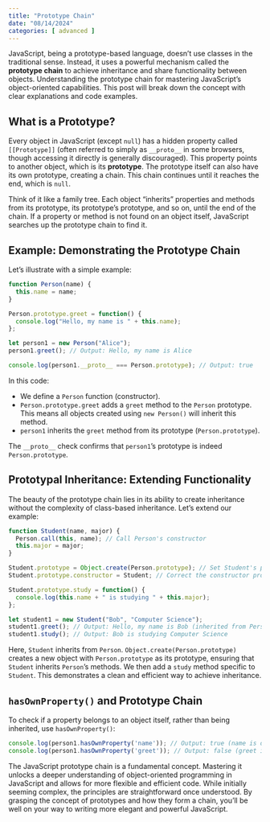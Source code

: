 ```yaml
---
title: "Prototype Chain"
date: "08/14/2024"
categories: [ advanced ]
---
```


JavaScript, being a prototype-based language, doesn't use classes in the traditional sense. Instead, it uses a powerful mechanism called the **prototype chain** to achieve inheritance and share functionality between objects. Understanding the prototype chain for mastering JavaScript's object-oriented capabilities. This post will break down the concept with clear explanations and code examples.

## What is a Prototype?

Every object in JavaScript (except `null`) has a hidden property called `[[Prototype]]` (often referred to simply as `__proto__` in some browsers, though accessing it directly is generally discouraged). This property points to another object, which is its **prototype**. The prototype itself can also have its own prototype, creating a chain. This chain continues until it reaches the end, which is `null`.

Think of it like a family tree.  Each object "inherits" properties and methods from its prototype, its prototype's prototype, and so on, until the end of the chain.  If a property or method is not found on an object itself, JavaScript searches up the prototype chain to find it.

## Example: Demonstrating the Prototype Chain

Let's illustrate with a simple example:

```javascript
function Person(name) {
  this.name = name;
}

Person.prototype.greet = function() {
  console.log("Hello, my name is " + this.name);
};

let person1 = new Person("Alice");
person1.greet(); // Output: Hello, my name is Alice

console.log(person1.__proto__ === Person.prototype); // Output: true
```

In this code:

* We define a `Person` function (constructor).
* `Person.prototype.greet` adds a `greet` method to the `Person` prototype.  This means all objects created using `new Person()` will inherit this method.
* `person1` inherits the `greet` method from its prototype (`Person.prototype`).

The `__proto__` check confirms that `person1`'s prototype is indeed `Person.prototype`.

## Prototypal Inheritance: Extending Functionality

The beauty of the prototype chain lies in its ability to create inheritance without the complexity of class-based inheritance. Let's extend our example:

```javascript
function Student(name, major) {
  Person.call(this, name); // Call Person's constructor
  this.major = major;
}

Student.prototype = Object.create(Person.prototype); // Set Student's prototype to Person's prototype
Student.prototype.constructor = Student; // Correct the constructor property

Student.prototype.study = function() {
  console.log(this.name + " is studying " + this.major);
};

let student1 = new Student("Bob", "Computer Science");
student1.greet(); // Output: Hello, my name is Bob (inherited from Person)
student1.study(); // Output: Bob is studying Computer Science
```

Here, `Student` inherits from `Person`.  `Object.create(Person.prototype)` creates a new object with `Person.prototype` as its prototype, ensuring that `Student` inherits `Person`'s methods.  We then add a `study` method specific to `Student`. This demonstrates a clean and efficient way to achieve inheritance.


##  `hasOwnProperty()` and Prototype Chain

To check if a property belongs to an object itself, rather than being inherited, use `hasOwnProperty()`:

```javascript
console.log(person1.hasOwnProperty('name')); // Output: true (name is directly on person1)
console.log(person1.hasOwnProperty('greet')); // Output: false (greet is inherited)
```

The JavaScript prototype chain is a fundamental concept. Mastering it unlocks a deeper understanding of object-oriented programming in JavaScript and allows for more flexible and efficient code. While initially seeming complex, the principles are straightforward once understood.  By grasping the concept of prototypes and how they form a chain, you'll be well on your way to writing more elegant and powerful JavaScript.

